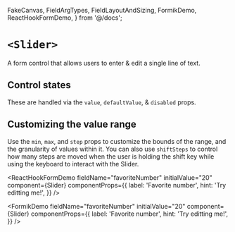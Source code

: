 
  FakeCanvas,
  FieldArgTypes,
  FieldLayoutAndSizing,
  FormikDemo,
  ReactHookFormDemo,
} from '@/docs';


<Meta of={Stories} />

# `<Slider>`

A form control that allows users to enter & edit a single line of text.

<FakeCanvas>
  <Slider defaultValue={50} sizer={Slider.sizer.medium} />
</FakeCanvas>

<FieldArgTypes of={Slider} reactDocs="div" wrapper="Field" />

## Control states

These are handled via the `value`, `defaultValue`, & `disabled` props.

<Canvas of={Stories.AllControlStates} sourceState="shown" />

## Customizing the value range

Use the `min`, `max`, and `step` props to customize the bounds of the range, and
the granularity of values within it. You can also use `shiftSteps` to control
how many steps are moved when the user is holding the shift key while using the
keyboard to interact with the Slider.

<Canvas of={Stories.CustomRange} sourceState="shown" />

<FieldLayoutAndSizing of={Slider} wrapper="Field" stories={Stories} />

<ReactHookFormDemo
  fieldName="favoriteNumber"
  initialValue="20"
  component={Slider}
  componentProps={{
    label: 'Favorite number',
    hint: 'Try editting me!',
  }}
/>

<FormikDemo
  fieldName="favoriteNumber"
  initialValue="20"
  component={Slider}
  componentProps={{
    label: 'Favorite number',
    hint: 'Try editting me!',
  }}
/>
